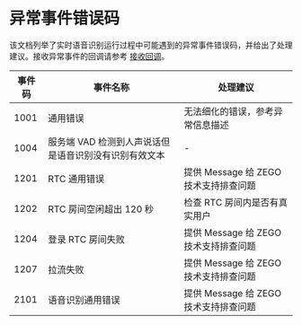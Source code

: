 # 异常事件错误码

该文档列举了实时语音识别运行过程中可能遇到的异常事件错误码，并给出了处理建议。接收异常事件的回调请参考 [接收回调](./receiving-callback.mdx)。

| 事件码 | 事件名称 | 处理建议 |
| --- | --- | --- |
| 1001 | 通用错误 | 无法细化的错误，参考异常信息描述 |
| 1004 | 服务端 VAD 检测到人声说话但是语音识别没有识别有效文本 | - |
| 1201 | RTC 通用错误 | 提供 Message 给 ZEGO 技术支持排查问题 |
| 1202 | RTC 房间空闲超出 120 秒 | 检查 RTC 房间内是否有真实用户 |
| 1204 | 登录 RTC 房间失败 | 提供 Message 给 ZEGO 技术支持排查问题 |
| 1207 | 拉流失败 | 提供 Message 给 ZEGO 技术支持排查问题 |
| 2101 | 语音识别通用错误 | 提供 Message 给 ZEGO 技术支持排查问题 |
